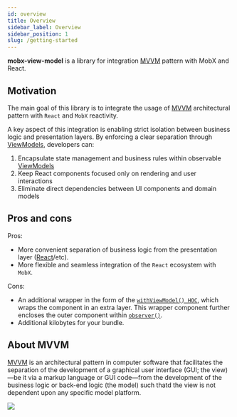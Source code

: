 ```yaml
---
id: overview
title: Overview
sidebar_label: Overview
sidebar_position: 1
slug: /getting-started
---
```

**mobx-view-model** is a library for integration [MVVM](https://en.wikipedia.org/wiki/Model%E2%80%93view%E2%80%93viewmodel) pattern with MobX and React.  

## Motivation  

The main goal of this library is to integrate the usage of [MVVM](https://en.wikipedia.org/wiki/Model%E2%80%93view%E2%80%93viewmodel) architectural pattern with `React` and `MobX` reactivity.  

A key aspect of this integration is enabling strict isolation between business logic and presentation layers. By enforcing a clear separation through [ViewModels](/api/view-models/overview), developers can:
1. Encapsulate state management and business rules within observable [ViewModels](/api/view-models/overview)  
2. Keep React components focused only on rendering and user interactions  
3. Eliminate direct dependencies between UI components and domain models  

## Pros and cons  

Pros:  
 - More convenient separation of business logic from the presentation layer ([React](https://react.dev/)/etc).  
 - More flexible and seamless integration of the `React` ecosystem with `MobX`.  

Cons:  
 - An additional wrapper in the form of the [`withViewModel() HOC`](/react/api/with-view-model), which wraps the component in an extra layer. This wrapper component further encloses the outer component within [`observer()`](https://mobx.js.org/api.html#observer).  
 - Additional kilobytes for your bundle.  

## About MVVM  

[MVVM](https://en.wikipedia.org/wiki/Model%E2%80%93view%E2%80%93viewmodel) is an architectural pattern in computer software that facilitates the separation of the development of a graphical user interface (GUI; the view)—be it via a markup language or GUI code—from the development of the business logic or back-end logic (the model) such thatd
the view is not dependent upon any specific model platform.  

![](./assets/mvvm.png)  
